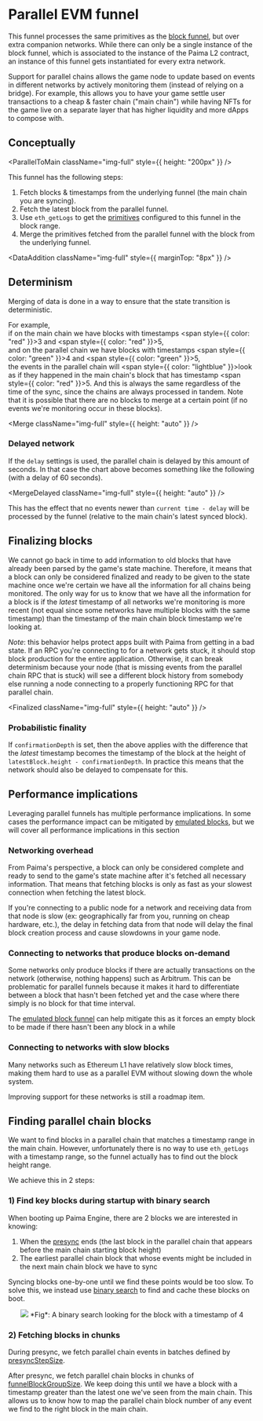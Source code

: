 
# Parallel EVM funnel

This funnel processes the same primitives as the [block funnel](./300-block-funnel.md),
but over extra companion networks. While there can only be a single instance of
the block funnel, which is associated to the instance of the Paima L2 contract,
an instance of this funnel gets instantiated for every extra network.

Support for parallel chains allows the game node to update based on events in different networks by actively monitoring them (instead of relying on a bridge).
For example, this allows you to have your game settle user transactions to a cheap & faster chain ("main chain") while having NFTs for the game live on a separate layer that has higher liquidity and more dApps to compose with.

## Conceptually

<ParallelToMain className="img-full" style={{ height: "200px" }} />

This funnel has the following steps:

1. Fetch blocks & timestamps from the underlying funnel (the main chain you are syncing).
2. Fetch the latest block from the parallel funnel.
4. Use `eth_getLogs` to get the [primitives](../2-primitive-catalogue/1-introduction.md) configured to this funnel in the block range.
5. Merge the primitives fetched from the parallel funnel with the block from the underlying funnel.

<DataAddition className="img-full" style={{ marginTop: "8px" }} />

## Determinism

Merging of data is done in a way to ensure that the state transition is deterministic.

For example,<br />
if on the main chain we have blocks with timestamps <span style={{ color: "red" }}>3</span> and <span style={{ color: "red" }}>5</span>,<br/>
and on the parallel chain we have blocks with timestamps <span style={{ color: "green" }}>4</span> and <span style={{ color: "green" }}>5</span>,<br />
the events in the parallel chain will <span style={{ color: "lightblue" }}>look as if</span> they happened in the main chain's block that has timestamp <span style={{ color: "red" }}>5</span>.
And this is always the same regardless of the time of the sync, since the chains are always processed in tandem.
Note that it is possible that there are no blocks to merge at a certain point (if no events we're monitoring occur in these blocks).

<Merge className="img-full" style={{ height: "auto" }} />

### Delayed network

If the `delay` settings is used, the parallel chain is delayed by this amount of
seconds. In that case the chart above becomes something like the following (with
a delay of 60 seconds).

<MergeDelayed className="img-full" style={{ height: "auto" }} />

This has the effect that no events newer than `current time - delay` will be
processed by the funnel (relative to the main chain's latest synced block).

## Finalizing blocks

We cannot go back in time to add information to old blocks that have already been parsed by the game's state machine.
Therefore, it means that a block can only be considered finalized and ready to be given to the state machine once we're certain we have all the information for all chains being monitored.
The only way for us to know that we have all the information for a block is if the _latest_ timestamp of all networks we're monitoring is more recent (not equal since some networks have multiple blocks with the same timestamp) than the timestamp of the main chain block timestamp we're looking at.

*Note*: this behavior helps protect apps built with Paima from getting in a bad state. If an RPC you're connecting to for a network gets stuck, it should stop block production for the entire application.
Otherwise, it can break determinism because your node (that is missing events from the parallel chain RPC that is stuck) will see a different block history from somebody else running a node connecting to a properly functioning RPC for that parallel chain.

<Finalized className="img-full" style={{ height: "auto" }} />

### Probabilistic finality

If `confirmationDepth` is set, then the above applies with the difference that
the _latest_ timestamp becomes the timestamp of the block at the height of
`latestBlock.height - confirmationDepth`. In practice this means that the
network should also be delayed to compensate for this.

## Performance implications

Leveraging parallel funnels has multiple performance implications. In some cases the performance impact can be mitigated by [emulated blocks](./400-stable-tick-rate-funnel.mdx),
but we will cover all performance implications in this section

### Networking overhead

From Paima's perspective, a block can only be considered complete and ready to send to the game's state machine after it's fetched all necessary information.
That means that fetching blocks is only as fast as your slowest connection when fetching the latest block.

If you're connecting to a public node for a network and receiving data from that node is slow (ex: geographically far from you, running on cheap hardware, etc.),
the delay in fetching data from that node will delay the final block creation process and cause slowdowns in your game node.

### Connecting to networks that produce blocks on-demand

Some networks only produce blocks if there are actually transactions on the network (otherwise, nothing happens) such as Arbitrum.
This can be problematic for parallel funnels because it makes it hard to differentiate between a block that hasn't been fetched yet and the case where there simply is no block for that time interval.

The [emulated block funnel](./400-stable-tick-rate-funnel.mdx) can help mitigate this as it forces an empty block to be made if there hasn't been any block in a while

### Connecting to networks with slow blocks

Many networks such as Ethereum L1 have relatively slow block times, making them hard to use as a parallel EVM without slowing down the whole system.

Improving support for these networks is still a roadmap item.

## Finding parallel chain blocks

We want to find blocks in a parallel chain that matches a timestamp range in the main chain.
However, unfortunately there is no way to use `eth_getLogs` with a timestamp range,
so the funnel actually has to find out the block height range. 

We achieve this in 2 steps:

### 1) Find key blocks during startup with binary search 

When booting up Paima Engine, there are 2 blocks we are interested in knowing:
1. When the [presync](./1-intro.md#readpresyncdata-function) ends (the last block in the parallel chain that appears before the main chain starting block height)
2. The earliest parallel chain block that whose events might be included in the next main chain block we have to sync

Syncing blocks one-by-one until we find these points would be too slow.
To solve this, we instead use [binary search](https://simple.wikipedia.org/wiki/Binary_search) to find and cache these blocks on boot.

<center>
<img src={Search} />
*Fig*: A binary search looking for the block with a timestamp of 4
</center>

### 2) Fetching blocks in chunks

During presync, we fetch parallel chain events in batches defined by [presyncStepSize](./200-configuration.md).

After presync, we fetch parallel chain blocks in chunks of [funnelBlockGroupSize](./200-configuration.md).
We keep doing this until we have a block with a timestamp greater than the latest one we've seen from the main chain.
This allows us to know how to map the parallel chain block number of any event we find to the right block in the main chain.
